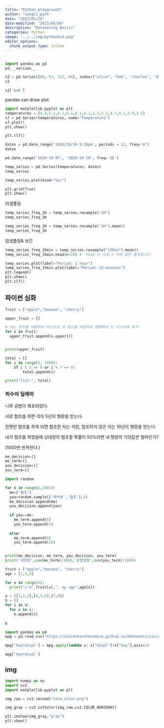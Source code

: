```yaml
---
title: "Python playground"
author: "sungil_park"
date: "2023/03/28"
date-modified: "2023/04/04"
description: "Datamining Basics"
categories: Python
image: "../../img/pythonkid.png"
editor_options: 
  chunk_output_type: inline
---
```


```r

```

```python
import pandas as pd
pd.__version__
```

```python
s2 = pd.Series([68, 83, 112, 68], index=["alice", "bob", "charles", "darwin"])
s2
```

```python
s2['bob']
```

pandas can draw plot

```python
import matplotlib.pyplot as plt
temperatures = [4.4,5.1,6.1,6.2,6.1,6.1,5.7,5.2,4.7,4.1,3.9,3.5]
s7 = pd.Series(temperatures, name="Temperature")
s7.plot()
plt.show()

plt.clf()
```

```python
dates = pd.date_range('2016/10/29 5:30pm', periods = 12, freq="H")
dates
```

```python
pd.date_range('2020-10-07', '2020-10-20', freq='3D')
```

```python
temp_series = pd.Series(temperatures, dates)
temp_series

temp_series.plot(kind="bar")

plt.grid(True)
plt.show()
```

리샘플링

```python
temp_series_freq_2H = temp_series.resample("2H")
temp_series_freq_2H

temp_series_freq_2H = temp_series.resample("2H").mean()
temp_series_freq_2H
```

업생플링& 보간

```python
temp_series_freq_15min = temp_series.resample("15Min").mean()
temp_series_freq_15min.head(n=10) # `head`는 상위 n 개의 값만 출력합니다
```

```python
temp_series.plot(label="Period: 1 hour")
temp_series_freq_15min.plot(label="Period: 15 minutes")
plt.legend()
plt.show()
plt.clf()
```

## 파이썬 심화

```python
fruit = ["apple","banana", "cherry"]

upper_fruit = []

# for 루프를 사용하여 리스트의 각 요소를 대문자로 변환하여 빈 리스트에 추가
for x in fruit:
  upper_fruit.append(x.upper())


print(upper_fruit)
```

```python
total = []
for i in range(1, 1000):
    if i % 5 == 0 or i % 7 == 0:
        total.append(i)

print("list:", total)
```

### 죄수의 딜레마

나와 공범이 체포되었다.

서로 협조를 하면 각자 5년의 형량을 받는다.

한명만 협조를 하게 되면 협조한 자는 석방, 협조하지 않은 자는 10년의 형량을 받는다.

내가 협조를 하였을떄 상대방이 협조할 확률이 50%라면 내 형량의 기댓값은 얼마인가?

(1000번 반복한다.)

```python
me_decision=[]
me_term=[]
you_decision=[]
you_term=[]

import random

for k in range(1,1001):
  me=['협조']
  you=random.sample(['묵비권','협조'],1)
  me_decision.append(me)
  you_decision.append(you)
  
  if you==me:
    me_term.append(5)
    you_term.append(5)
    
  else:
    me_term.append(0)
    you_term.append(10)

    
print(me_decision, me_term, you_decision, you_term)
print('내형량',sum(me_term)/1000,'공범형량',sum(you_term)/1000)
```

```python
fruit = ["apple","banana", "cherry"]
age = [1,2,3]

for x in range(3):
  print("i'm",fruit[x],", my age",age[x])
```

```python
a = ([1,2,3],[4,5,6],[7,8])
b = []
for i in a:
  for x in i:
    b.append(x)
    
b
```

```python
import pandas as pd
mpg = pd.read_csv("https://vincentarelbundock.github.io/Rdatasets/csv/ggplot2/mpg.csv")
```

```python
mpg['hwy+displ'] = mpg.apply(lambda x: x["displ"]+x["hwy"],axis=1)
```

```python
mpg['hwy+displ']
```

## img

```python
import numpy as np
import cv2
import matplotlib.pyplot as plt
```

```python
img_raw = cv2.imread("lena_color.png")
```

```python
img_gray = cv2.cvtColor(img_raw,cv2.COLOR_BGR2GRAY)
```

```python
plt.imshow(img_gray,"gray")
plt.show()
```
